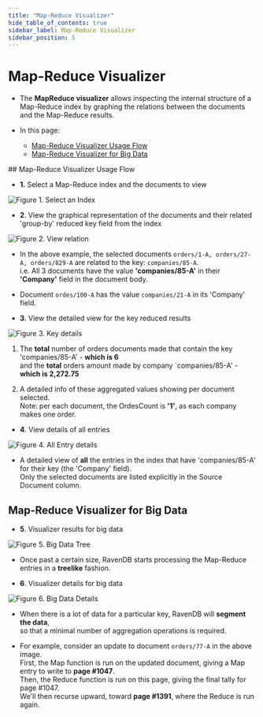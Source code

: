 ```yaml
---
title: "Map-Reduce Visualizer"
hide_table_of_contents: true
sidebar_label: Map-Reduce Visualizer
sidebar_position: 5
---
```



# Map-Reduce Visualizer
<Admonition type="note" title="Note">

* The **MapReduce visualizer** allows inspecting the internal structure of a Map-Reduce index 
  by graphing the relations between the documents and the Map-Reduce results.  

* In this page:
  * [Map-Reduce Visualizer Usage Flow](../../../studio/database/indexes/map-reduce-visualizer.mdx#map-reduce-visualizer-usage-flow)
  * [Map-Reduce Visualizer for Big Data](../../../studio/database/indexes/map-reduce-visualizer.mdx#map-reduce-visualizer-for-big-data)

</Admonition>
## Map-Reduce Visualizer Usage Flow

* **1.** Select a Map-Reduce index and the documents to view

![Figure 1. Select an Index](./assets/map-reduce-visualizer-1.png)





* **2**. View the graphical representation of the documents and their related 'group-by' reduced key field from the index

![Figure 2. View relation](./assets/map-reduce-visualizer-2.png)

  * In the above example, the selected documents `orders/1-A, orders/27-A, orders/829-A` 
    are related to the key: `companies/85-A`.  
    i.e. All 3 documents have the value **'companies/85-A'** in their **'Company'** field in the document body.  

  * Document `ordes/100-A` has the value `companies/21-A` in its 'Company' field.




* **3**. View the detailed view for the key reduced results

![Figure 3. Key details](./assets/map-reduce-visualizer-3.png)

  1. The **total** number of orders documents made that contain the key 'companies/85-A' - **which is 6**  
     and the **total** orders amount made by company `companies/85-A' - **which is 2,272.75**

  2. A detailed info of these aggregated values showing per document selected.  
     Note: per each document, the OrdesCount is **'1'**, as each company makes one order.  




* **4**. View details of all entries

![Figure 4. All Entry details](./assets/map-reduce-visualizer-4.png)

  * A detailed view of **all** the entries in the index that have 'companies/85-A' for their key (the 'Company' field).  
    Only the selected documents are listed explicitly in the Source Document column.    


## Map-Reduce Visualizer for Big Data

* **5**. Visualizer results for big data

![Figure 5. Big Data Tree](./assets/map-reduce-visualizer-5.png)

  * Once past a certain size, RavenDB starts processing the Map-Reduce entries in a **treelike** fashion.




* **6**. Visualizer details for big data

![Figure 6. Big Data Details](./assets/map-reduce-visualizer-6.png)

  * When there is a lot of data for a particular key, RavenDB will **segment the data**,  
    so that a minimal number of aggregation operations is required. 

  * For example, consider an update to document `orders/77-A` in the above image.  
    First, the Map function is run on the updated document, giving a Map entry to write to **page #1047**.  
    Then, the Reduce function is run on this page, giving the final tally for page #1047.  
    We'll then recurse upward, toward **page #1391**, where the Reduce is run again.  


